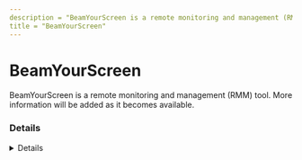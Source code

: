```yaml
---
description = "BeamYourScreen is a remote monitoring and management (RMM) tool. More information will be added as it becomes available."
title = "BeamYourScreen"
---
```




# BeamYourScreen

BeamYourScreen is a remote monitoring and management (RMM) tool. More information will be added as it becomes available.

### Details
<Details author={""}
         category={""}
         created={""}
         website={""}
         lastModified={"2/7/2024"}
         privileges={""}
         free={ "" }
         verification={""}
/>

#### Installation Paths
<Card code={ ["beamyourscreen.exe", "beamyourscreen-host.exe"] }/>





### Forensic Artifacts




#### Network Artifacts
<EuiSpacer size="xl"/>
<NetworkArtifactsTable data={ [{"Description": "Known remote domains", "Domains": ["beamyourscreen.com", "*.beamyourscreen.com"], "Ports": []}] }/>




### Detections
- Detects potential network activity of BeamYourScreen RMM tool
  - [Sigma Rule](https://github.com/magicsword-io/LOLRMM/blob/main/detections/sigma/beamyourscreen_network_sigma.yml)
- Detects potential processes activity of BeamYourScreen RMM tool
  - [Sigma Rule](https://github.com/magicsword-io/LOLRMM/blob/main/detections/sigma/beamyourscreen_processes_sigma.yml)

### References
- [beamyourscreen redirects to https://www.mikogo.com/](beamyourscreen redirects to https://www.mikogo.com/)

